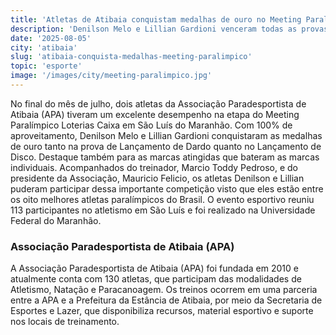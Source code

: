 ```yaml
---
title: 'Atletas de Atibaia conquistam medalhas de ouro no Meeting Paralímpico Loterias Caixa'
description: 'Denilson Melo e Lillian Gardioni venceram todas as provas que participaram em São Luís do Maranhão'
date: '2025-08-05'
city: 'atibaia'
slug: 'atibaia-conquista-medalhas-meeting-paralimpico'
topic: 'esporte'
image: '/images/city/meeting-paralimpico.jpg'
---
```


No final do mês de julho, dois atletas da Associação Paradesportista de Atibaia (APA) tiveram um excelente desempenho na etapa do Meeting Paralímpico Loterias Caixa em São Luís do Maranhão. Com 100% de aproveitamento, Denilson Melo e Lillian Gardioni conquistaram as medalhas de ouro tanto na prova de Lançamento de Dardo quanto no Lançamento de Disco. Destaque também para as marcas atingidas que bateram as marcas individuais.
Acompanhados do treinador, Marcio Toddy Pedroso, e do presidente da Associação, Mauricio Felicio, os atletas Denilson e Lillian puderam participar dessa importante competição visto que eles estão entre os oito melhores atletas paralímpicos do Brasil.
O evento esportivo reuniu 113 participantes no atletismo em São Luís e foi realizado na Universidade Federal do Maranhão.

### Associação Paradesportista de Atibaia (APA)

A Associação Paradesportista de Atibaia (APA) foi fundada em 2010 e atualmente conta com 130 atletas, que participam das modalidades de Atletismo, Natação e Paracanoagem.
Os treinos ocorrem em uma parceria entre a APA e a Prefeitura da Estância de Atibaia, por meio da Secretaria de Esportes e Lazer, que disponibiliza recursos, material esportivo e suporte nos locais de treinamento.
